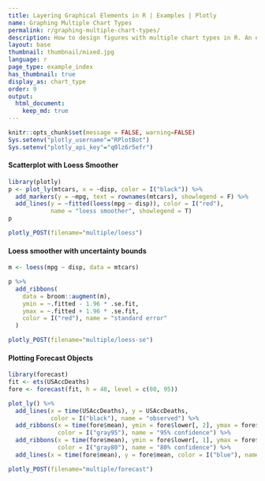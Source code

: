 ```yaml
---
title: Layering Graphical Elements in R | Examples | Plotly
name: Graphing Multiple Chart Types
permalink: r/graphing-multiple-chart-types/
description: How to design figures with multiple chart types in R. An example of a line chart with a line of best fit and an uncertainty band.
layout: base
thumbnail: thumbnail/mixed.jpg
language: r
page_type: example_index
has_thumbnail: true
display_as: chart_type
order: 9
output:
  html_document:
    keep_md: true
---
```


```r
knitr::opts_chunk$set(message = FALSE, warning=FALSE)
Sys.setenv("plotly_username"="RPlotBot")
Sys.setenv("plotly_api_key"="q0lz6r5efr")
```

#### Scatterplot with Loess Smoother

```r
library(plotly)
p <- plot_ly(mtcars, x = ~disp, color = I("black")) %>%
  add_markers(y = ~mpg, text = rownames(mtcars), showlegend = F) %>%
  add_lines(y = ~fitted(loess(mpg ~ disp)), color = I("red"),
            name = "loess smoother", showlegend = T)
p
```

```r
plotly_POST(filename="multiple/loess")
```

#### Loess smoother with uncertainty bounds

```r
m <- loess(mpg ~ disp, data = mtcars)

p %>%
  add_ribbons(
    data = broom::augment(m),
    ymin = ~.fitted - 1.96 * .se.fit,
    ymax = ~.fitted + 1.96 * .se.fit,
    color = I("red"), name = "standard error"
  )
```

```r
plotly_POST(filename="multiple/loess-se")
```

#### Plotting Forecast Objects

```r
library(forecast)
fit <- ets(USAccDeaths)
fore <- forecast(fit, h = 48, level = c(80, 95))

plot_ly() %>%
  add_lines(x = time(USAccDeaths), y = USAccDeaths,
            color = I("black"), name = "observed") %>%
  add_ribbons(x = time(fore$mean), ymin = fore$lower[, 2], ymax = fore$upper[, 2],
              color = I("gray95"), name = "95% confidence") %>%
  add_ribbons(x = time(fore$mean), ymin = fore$lower[, 1], ymax = fore$upper[, 1],
              color = I("gray80"), name = "80% confidence") %>%
  add_lines(x = time(fore$mean), y = fore$mean, color = I("blue"), name = "prediction")
```

```r
plotly_POST(filename="multiple/forecast")
```
